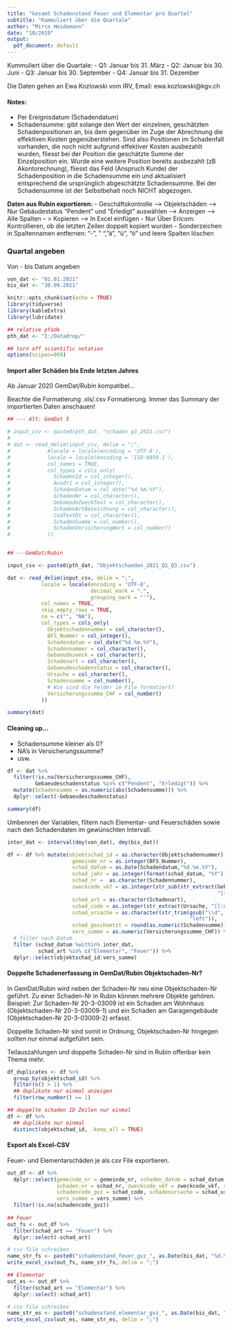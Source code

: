 ---
title: "Gesamt Schadenstand Feuer und Elementar pro Quartal"
subtitle: "Kummuliert über die Quartale"
author: "Mirco Heidemann"
date: "10/2019"
output:
  pdf_document: default
---

Kummuliert über die Quartale:
- Q1: Januar bis 31. März
- Q2: Januar bis 30. Juni
- Q3: Januar bis 30. September
- Q4: Januar bis 31. Dezember

Die Daten gehen an Ewa Kozlowski vom IRV, Email: ewa.kozlowski@kgv.ch

#### Notes:
- Per Ereignisdatum (Schadendatum)
- Schadensumme: gibt solange den Wert der einzelnen, geschätzten Schadenpositionen an, bis dem gegenüber im Zuge der Abrechnung die effektiven Kosten gegenüberstehen. Sind also Positionen im Schadenfall vorhanden, die noch nicht aufgrund effektiver Kosten ausbezahlt wurden, fliesst bei der Position die geschätzte Summe der Einzelposition ein. Wurde eine weitere Position bereits ausbezahlt (zB Akontorechnung), fliesst das Feld (Anspruch Kunde) der Schadenposition in die Schadensumme ein und aktualisiert entsprechend die ursprünglich abgeschätzte Schadensumme. Bei der Schadensumme ist der Selbstbehalt noch NICHT abgezogen.


**Daten aus Rubin exportieren:**
- Geschäftskontrolle --> Objektschäden --> Nur Gebäudestatus "Pendent" und "Erledigt" auswählen --> Anzeigen --> Alle Spalten -- > Kopieren --> In Excel einfügen
- Nur Über Ericom: Kontrollieren, ob die letzten Zeilen doppelt kopiert wurden
- Sonderzeichen in Spaltennamen entfernen: "-", " ", "ä", "ü", "ö" und leere Spalten löschen

### Quartal angeben
Von - bis Datum angeben
```{r}
von_dat <- "01.01.2021"
bis_dat <- "30.09.2021"
```

```{r setup, message = FALSE, warning=FALSE}
knitr::opts_chunk$set(echo = TRUE)
library(tidyverse)
library(kableExtra)
library(lubridate)

## relative pfade
pth_dat <- "I:/Datadrop/"

## turn off scientific notation
options(scipen=999)
```

#### Import aller Schäden bis Ende letzten Jahres
Ab Januar 2020 GemDat/Rubin kompatibel...

Beachte die Formatierung .xls/.csv Formatierung. Immer das Summary der importierten Daten anschauen!

```{r}
## --- Alt: GemDat 5

# input_csv <- paste0(pth_dat, "schaden_q3_2021.csv")
# 
# dat <- read_delim(input_csv, delim = ";",
#            #locale = locale(encoding = 'UTF-8'),
#            locale = locale(encoding = 'ISO-8859-1'),
#            col_names = TRUE,
#            col_types = cols_only(
#              SchadenId = col_integer(),
#              Ausdr1 = col_integer(),
#              SchadenDatum = col_date("%d.%m.%Y"),
#              SchadenNr = col_character(),
#              GebaeudeZweckText = col_character(),
#              SchadenArtBezeichnung = col_character(),
#              CodTextDt = col_character(),
#              SchadenSumme = col_number(),
#              SchadenVersicherungWert = col_number()
#            ))


## ---GemDat/Rubin

input_csv <- paste0(pth_dat, "Objektschaeden_2021_Q1_Q3.csv")

dat <- read_delim(input_csv, delim = ";",
           locale = locale(encoding = 'UTF-8',
                           decimal_mark = ".",
                           grouping_mark = "'"),
           col_names = TRUE,
           skip_empty_rows = TRUE,
           na = c("", "NA"),
           col_types = cols_only(
             Objektschadennummer = col_character(),
             BFS_Nummer = col_integer(),
             Schadendatum = col_date("%d.%m.%Y"),
             Schadennummer = col_character(),
             Gebaeudezweck = col_character(),
             Schadenart = col_character(),
             Gebaeudeschadenstatus = col_character(),
             Ursache = col_character(),
             Schadensumme = col_number(),
             # Wie sind die Felder im File formatiert?
             Versicherungssumme_CHF = col_number()
           ))

summary(dat)
```

#### Cleaning up...
- Schadensumme kleiner als 0?
- NA's in Versicherungssumme?
- usw.

```{r}
df <- dat %>%
  filter(!is.na(Versicherungssumme_CHF),
         Gebaeudeschadenstatus %in% c("Pendent", "Erledigt")) %>%
  mutate(Schadensumme = as.numeric(abs(Schadensumme))) %>%
  dplyr::select(-Gebaeudeschadenstatus)

summary(df)
```

Umbennen der Variablen, filtern nach Elementar- und Feuerschäden sowie nach den Schadendaten im gewünschten Intervall.

```{r}
inter_dat <- interval(dmy(von_dat), dmy(bis_dat))

df <- df %>% mutate(objektschad_id = as.character(Objektschadennummer),
                     gemeinde_nr = as.integer(BFS_Nummer),
                     schad_datum = as.Date(Schadendatum,"%d.%m.%Y"),
                     schad_jahr = as.integer(format(schad_datum, "%Y")),
                     schad_nr =  as.character(Schadennummer),
                     zweckcode_vkf = as.integer(str_sub(str_extract(Gebaeudezweck,
                                                                    "[[:digit:]]+"), 1, 2)),
                     schad_art = as.character(Schadenart),
                     schad_code = as.integer(str_extract(Ursache, "[[:digit:]]+")),
                     schad_ursache = as.character(str_trim(gsub("\\d", "", Ursache),
                                                           "left")),
                     schad_geschaetzt = round(as.numeric(Schadensumme)),
                     vers_summe = as.numeric(Versicherungssumme_CHF)) %>% 
  # filter nach Datum
  filter (schad_datum %within% inter_dat,
          schad_art %in% c("Elementar", "Feuer")) %>%
  dplyr::select(objektschad_id:vers_summe)
```

#### Doppelte Schadenerfassung in GemDat/Rubin Objektschaden-Nr?
In GemDat/Rubin wird neben der Schaden-Nr neu eine Objektschaden-Nr geführt. Zu einer Schaden-Nr in Rubin können mehrere Objekte gehören.
Beispiel:
Zur Schaden-Nr 20-3-03009 ist ein Schaden am Wohnhaus (Objektschaden-Nr 20-3-03009-1) und ein Schaden am Garagengebäude (Objektschaden-Nr 20-3-03009-2) erfasst.

Doppelte Schaden-Nr sind somit in Ordnung,  Objektschaden-Nr hingegen sollten nur einmal aufgeführt sein.

Teilauszahlungen und doppelte Schaden-Nr sind in Rubin offenbar kein Thema mehr.

```{r}
df_duplicates <- df %>%
  group_by(objektschad_id) %>%
  filter(n() > 1) %>%
  ## duplikate nur einmal anzeigen
  filter(row_number() == 1)

## doppelte schaden ID Zeilen nur einmal
df <- df %>%
  ## duplikate nur einmal
  distinct(objektschad_id, .keep_all = TRUE)
```

#### Export als Excel-CSV
Feuer- und Elementarschäden je als csv File exportieren.

```{r}
out_df <- df %>% 
  dplyr::select(gemeinde_nr = gemeinde_nr, schaden_datum = schad_datum, schaden_jahr = schad_jahr,
                schaden_nr = schad_nr, zweckcode_vkf = zweckcode_vkf, schad_art = schad_art,
                schadencode_gvz = schad_code, schadenursache = schad_ursache, schadensumme = schad_geschaetzt,
                vers_summe = vers_summe) %>% 
  filter(!is.na(schadencode_gvz))
  
## Feuer
out_fs <- out_df %>% 
  filter(schad_art == "Feuer") %>% 
  dplyr::select(-schad_art)

# csv file schreiben
name_str_fs <- paste0("schadenstand_feuer_gvz_", as.Date(bis_dat, "%d.%m.%Y"), ".csv")
write_excel_csv(out_fs, name_str_fs, delim = ";")

## Elementar
out_es <- out_df %>%
  filter(schad_art == "Elementar") %>% 
  dplyr::select(-schad_art)

# csv file schreiben
name_str_es <- paste0("schadenstand_elementar_gvz_", as.Date(bis_dat, "%d.%m.%Y"), ".csv")
write_excel_csv(out_es, name_str_es, delim = ";")
```

